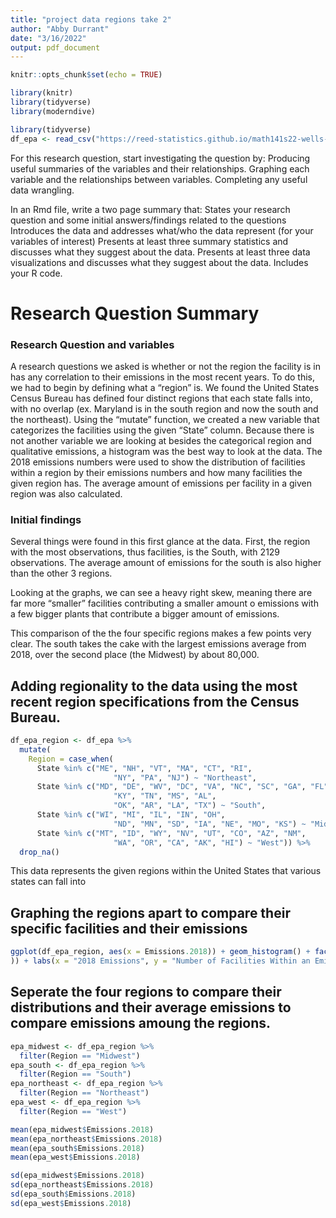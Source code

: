 ```yaml
---
title: "project data regions take 2"
author: "Abby Durrant"
date: "3/16/2022"
output: pdf_document
---
```


```r
knitr::opts_chunk$set(echo = TRUE)
```

```r
library(knitr)
library(tidyverse)
library(moderndive)
```

```r
library(tidyverse)
df_epa <- read_csv("https://reed-statistics.github.io/math141s22-wells-website/projects/epa-emissions/ghgrp_data.csv")

```

For this research question, start investigating the question by:
Producing useful summaries of the variables and their relationships.
Graphing each variable and the relationships between variables.
Completing any useful data wrangling.

In an Rmd file, write a two page summary that:
States your research question and some initial answers/findings related to the questions
Introduces the data and addresses what/who the data represent (for your variables of interest)
Presents at least three summary statistics and discusses what they suggest about the data.
Presents at least three data visualizations and discusses what they suggest about the data.
Includes your R code.


# Research Question Summary 

### Research Question and variables 

A research questions we asked is whether or not the region the facility is in has any correlation to their emissions in the most recent years. To do this, we had to begin by defining what a "region" is. We found the United States Census Bureau has defined four distinct regions that each state falls into, with no overlap (ex. Maryland is in the south region and now the south and the northeast). Using the "mutate" function, we created a new variable that categorizes the facilities using the given "State" column. Because there is not another variable we are looking at besides the categorical region and qualitative emissions, a histogram was the best way to look at the data. The 2018 emissions numbers were used to show the distribution of facilities within a region by their emissions numbers and how many facilities the given region has. The average amount of emissions per facility in a given region was also calculated.




### Initial findings

Several things were found in this first glance at the data. First, the region with the most observations, thus facilities, is the South, with 2129 observations. The average amount of emissions for the south is also higher than the other 3 regions.

Looking at the graphs, we can see a heavy right skew, meaning there are far more "smaller" facilities contributing a smaller amount o emissions with a few bigger plants that contribute a bigger amount of emissions. 

This comparison of the the four specific regions makes a few points very clear. The south takes the cake with the largest emissions average from 2018, over the second place (the Midwest) by about 80,000. 

## Adding regionality to the data using the most recent region specifications from the Census Bureau. 


```r
df_epa_region <- df_epa %>% 
  mutate(
    Region = case_when(
      State %in% c("ME", "NH", "VT", "MA", "CT", "RI", 
                       "NY", "PA", "NJ") ~ "Northeast",
      State %in% c("MD", "DE", "WV", "DC", "VA", "NC", "SC", "GA", "FL",
                       "KY", "TN", "MS", "AL", 
                       "OK", "AR", "LA", "TX") ~ "South",
      State %in% c("WI", "MI", "IL", "IN", "OH", 
                       "ND", "MN", "SD", "IA", "NE", "MO", "KS") ~ "Midwest",
      State %in% c("MT", "ID", "WY", "NV", "UT", "CO", "AZ", "NM", 
                       "WA", "OR", "CA", "AK", "HI") ~ "West")) %>% 
  drop_na()
```

This data represents the given regions within the United States that various states can fall into 

## Graphing the regions apart to compare their specific facilities and their emissions


```r
ggplot(df_epa_region, aes(x = Emissions.2018)) + geom_histogram() + facet_wrap(~ Region) + scale_x_continuous(limits = c(0,1000000.0
)) + labs(x = "2018 Emissions", y = "Number of Facilities Within an Emissions range")
```


## Seperate the four regions to compare their distributions and their average emissions to compare emissions amoung the regions.


```r
epa_midwest <- df_epa_region %>% 
  filter(Region == "Midwest")
epa_south <- df_epa_region %>% 
  filter(Region == "South")
epa_northeast <- df_epa_region %>% 
  filter(Region == "Northeast")
epa_west <- df_epa_region %>% 
  filter(Region == "West")
```

```r
mean(epa_midwest$Emissions.2018)
mean(epa_northeast$Emissions.2018)
mean(epa_south$Emissions.2018)
mean(epa_west$Emissions.2018)
```


```r
sd(epa_midwest$Emissions.2018)
sd(epa_northeast$Emissions.2018)
sd(epa_south$Emissions.2018)
sd(epa_west$Emissions.2018)
```








